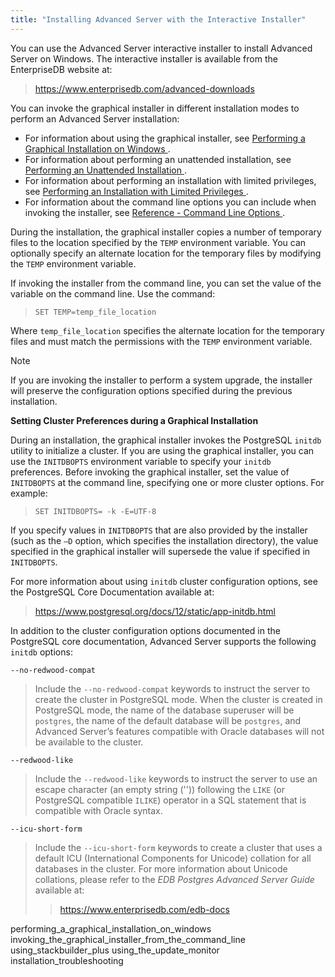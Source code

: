 ```yaml
---
title: "Installing Advanced Server with the Interactive Installer"
---
```


<div id="installing_advanced_server_with_the_interactive_installer" class="registered_link"></div>


You can use the Advanced Server interactive installer to install Advanced Server on Windows. The interactive installer is available from the EnterpriseDB website at:

> <https://www.enterprisedb.com/advanced-downloads>

You can invoke the graphical installer in different installation modes to perform an Advanced Server installation:

  - For information about using the graphical installer, see [Performing a Graphical Installation on Windows ](02_installing_advanced_server_with_the_interactive_installer/01_performing_a_graphical_installation_on_windows#performing_a_graphical_installation_on_windows).
  - For information about performing an unattended installation, see [Performing an Unattended Installation ](02_installing_advanced_server_with_the_interactive_installer/02_invoking_the_graphical_installer_from_the_command_line/01_performing_an_unattended_installation#performing_an_unattended_installation).
  - For information about performing an installation with limited privileges, see [Performing an Installation with Limited Privileges ](02_installing_advanced_server_with_the_interactive_installer/02_invoking_the_graphical_installer_from_the_command_line/02_performing_an_installation_with_limited_privileges#performing_an_installation_with_limited_privileges).
  - For information about the command line options you can include when invoking the installer, see [Reference - Command Line Options ](02_installing_advanced_server_with_the_interactive_installer/02_invoking_the_graphical_installer_from_the_command_line/03_reference_command_line_options#reference_command_line_options).

During the installation, the graphical installer copies a number of temporary files to the location specified by the `TEMP` environment variable. You can optionally specify an alternate location for the temporary files by modifying the `TEMP` environment variable.

If invoking the installer from the command line, you can set the value of the variable on the command line. Use the command:

> `SET TEMP=temp_file_location`

Where `temp_file_location` specifies the alternate location for the temporary files and must match the permissions with the `TEMP` environment variable.

<div class="note">

<div class="title">

Note

</div>

If you are invoking the installer to perform a system upgrade, the installer will preserve the configuration options specified during the previous installation.

</div>

**Setting Cluster Preferences during a Graphical Installation**

During an installation, the graphical installer invokes the PostgreSQL `initdb` utility to initialize a cluster. If you are using the graphical installer, you can use the `INITDBOPTS` environment variable to specify your `initdb` preferences. Before invoking the graphical installer, set the value of `INITDBOPTS` at the command line, specifying one or more cluster options. For example:

> `SET INITDBOPTS= -k -E=UTF-8`

If you specify values in `INITDBOPTS` that are also provided by the installer (such as the `–D` option, which specifies the installation directory), the value specified in the graphical installer will supersede the value if specified in `INITDBOPTS`.

For more information about using `initdb` cluster configuration options, see the PostgreSQL Core Documentation available at:

> <https://www.postgresql.org/docs/12/static/app-initdb.html>

In addition to the cluster configuration options documented in the PostgreSQL core documentation, Advanced Server supports the following `initdb` options:

`--no-redwood-compat`

> Include the `--no-redwood-compat` keywords to instruct the server to create the cluster in PostgreSQL mode. When the cluster is created in PostgreSQL mode, the name of the database superuser will be `postgres`, the name of the default database will be `postgres`, and Advanced Server’s features compatible with Oracle databases will not be available to the cluster.

`--redwood-like`

> Include the `--redwood-like` keywords to instruct the server to use an escape character (an empty string ('')) following the `LIKE` (or PostgreSQL compatible `ILIKE`) operator in a SQL statement that is compatible with Oracle syntax.

`--icu-short-form`

> Include the `--icu-short-form` keywords to create a cluster that uses a default ICU (International Components for Unicode) collation for all databases in the cluster. For more information about Unicode collations, please refer to the *EDB Postgres Advanced Server Guide* available at:
> 
> > <https://www.enterprisedb.com/edb-docs>

<div class="toctree" data-maxdepth="3">

performing_a_graphical_installation_on_windows invoking_the_graphical_installer_from_the_command_line using_stackbuilder_plus using_the_update_monitor installation_troubleshooting

</div>
